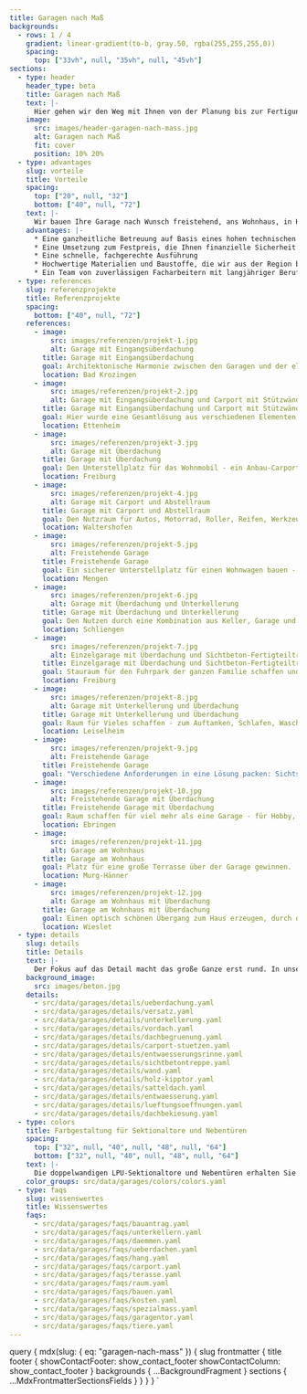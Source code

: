 ```yaml
---
title: Garagen nach Maß
backgrounds:
  - rows: 1 / 4
    gradient: linear-gradient(to-b, gray.50, rgba(255,255,255,0))
    spacing:
      top: ["33vh", null, "35vh", null, "45vh"]
sections:
  - type: header
    header_type: beta
    title: Garagen nach Maß
    text: |-
      Hier gehen wir den Weg mit Ihnen von der Planung bis zur Fertigung. Dabei lösen wir mit Ihnen jede technische Herausforderung und binden bestehende Pläne – zum Beispiel vom Architekten – gerne ein.
    image:
      src: images/header-garagen-nach-mass.jpg
      alt: Garagen nach Maß
      fit: cover
      position: 10% 20%
  - type: advantages
    slug: vorteile
    title: Vorteile
    spacing:
      top: ["20", null, "32"]
      bottom: ["40", null, "72"]
    text: |-
      Wir bauen Ihre Garage nach Wunsch freistehend, ans Wohnhaus, in Hanglage, mit Eingangsüberdachung oder als Carport. Besonderen örtliche Gegebenheiten stellen wir uns und passen Ihre Garage an Nischen, Ecken und schräge Grundstücksgrenzen an. Auch eine überhohe Einfahrtshöhe oder die Notwendigkeit der Überfahrt können wir berücksichtigen und umsetzen.
    advantages: |-
      * Eine ganzheitliche Betreuung auf Basis eines hohen technischen Know-Hows und langer Erfahrung in Bezug auf Machbarkeit von technische Sonderlösungen
      * Eine Umsetzung zum Festpreis, die Ihnen finanzielle Sicherheit gibt
      * Eine schnelle, fachgerechte Ausführung
      * Hochwertige Materialien und Baustoffe, die wir aus der Region beziehen
      * Ein Team von zuverlässigen Facharbeitern mit langjähriger Berufserfahrung
  - type: references
    slug: referenzprojekte
    title: Referenzprojekte
    spacing:
      bottom: ["40", null, "72"]
    references:
      - image:
          src: images/referenzen/projekt-1.jpg
          alt: Garage mit Eingangsüberdachung
        title: Garage mit Eingangsüberdachung
        goal: Architektonische Harmonie zwischen den Garagen und der eleganten Eingangsüberdachung erzeugen.
        location: Bad Krozingen
      - image:
          src: images/referenzen/projekt-2.jpg
          alt: Garage mit Eingangsüberdachung und Carport mit Stützwänden
        title: Garage mit Eingangsüberdachung und Carport mit Stützwänden
        goal: Hier wurde eine Gesamtlösung aus verschiedenen Elementen angestrebt. Umgesetzt wurde ein Garage, die den fehlenden Keller ersetzt, ein Carport für Autos und Fahrräder sowie eine Terrasse und Stützwände zum Nachbarn.
        location: Ettenheim
      - image:
          src: images/referenzen/projekt-3.jpg
          alt: Garage mit Überdachung
        title: Garage mit Überdachung
        goal: Den Unterstellplatz für das Wohnmobil - ein Anbau-Carport - optimal mit einer Garage kombinieren.
        location: Freiburg
      - image:
          src: images/referenzen/projekt-4.jpg
          alt: Garage mit Carport und Abstellraum
        title: Garage mit Carport und Abstellraum
        goal: Den Nutzraum für Autos, Motorrad, Roller, Reifen, Werkzeug und Sonstiges maximieren.
        location: Waltershofen
      - image:
          src: images/referenzen/projekt-5.jpg
          alt: Freistehende Garage
        title: Freistehende Garage
        goal: Ein sicherer Unterstellplatz für einen Wohnwagen bauen - realisiert durch ein speziell angefertigtes Dach - und die maximale baurechtliche Wandhöhe an der Grenze einhalten.
        location: Mengen
      - image:
          src: images/referenzen/projekt-6.jpg
          alt: Garage mit Überdachung und Unterkellerung
        title: Garage mit Überdachung und Unterkellerung
        goal: Den Nutzen durch eine Kombination aus Keller, Garage und Carport maximieren.
        location: Schliengen
      - image:
          src: images/referenzen/projekt-7.jpg
          alt: Einzelgarage mit Überdachung und Sichtbeton-Fertigteiltreppe
        title: Einzelgarage mit Überdachung und Sichtbeton-Fertigteiltreppe
        goal: Stauraum für den Fuhrpark der ganzen Familie schaffen und einen optisch schönen Eingangsbereich bauen. Dieser punktet mit einer Überdachung für den Schutz vor Witterung und einer eleganten Fertigteiltreppe aus eingefärbtem Sichtbeton.
        location: Freiburg
      - image:
          src: images/referenzen/projekt-8.jpg
          alt: Garage mit Unterkellerung und Überdachung
        title: Garage mit Unterkellerung und Überdachung
        goal: Raum für Vieles schaffen - zum Auftanken, Schlafen, Waschen und Kochen.
        location: Leiselheim
      - image:
          src: images/referenzen/projekt-9.jpg
          alt: Freistehende Garage
        title: Freistehende Garage
        goal: "Verschiedene Anforderungen in eine Lösung packen: Sichtschutz, Lagerflächen, Holzstauraum und Garage."
      - image:
          src: images/referenzen/projekt-10.jpg
          alt: Freistehende Garage mit Überdachung
        title: Freistehende Garage mit Überdachung
        goal: Raum schaffen für viel mehr als eine Garage - für Hobby, Werkbank, Reifenlager und für eine geschützte Fläche zur Lagerung von Feuerholz.
        location: Ebringen
      - image:
          src: images/referenzen/projekt-11.jpg
          alt: Garage am Wohnhaus
        title: Garage am Wohnhaus
        goal: Platz für eine große Terrasse über der Garage gewinnen.
        location: Murg-Hänner
      - image:
          src: images/referenzen/projekt-12.jpg
          alt: Garage am Wohnhaus mit Überdachung
        title: Garage am Wohnhaus mit Überdachung
        goal: Einen optisch schönen Übergang zum Haus erzeugen, durch den man trocken und sicher zum Eingang kommt.
        location: Wieslet
  - type: details
    slug: details
    title: Details
    text: |-
      Der Fokus auf das Detail macht das große Ganze erst rund. In unserer Planung legen wir Wert auf jede kleine Besonderheit, jede Facette, die zu einem perfekten Ergebnis beiträgt. Wir haben alles im Blick, was notwendig ist, um Ihre Wunschgarage zu bauen.
    background_image:
      src: images/beton.jpg
    details:
      - src/data/garages/details/ueberdachung.yaml
      - src/data/garages/details/versatz.yaml
      - src/data/garages/details/unterkellerung.yaml
      - src/data/garages/details/vordach.yaml
      - src/data/garages/details/dachbegruenung.yaml
      - src/data/garages/details/carport-stuetzen.yaml
      - src/data/garages/details/entwaesserungsrinne.yaml
      - src/data/garages/details/sichtbetontreppe.yaml
      - src/data/garages/details/wand.yaml
      - src/data/garages/details/holz-kipptor.yaml
      - src/data/garages/details/satteldach.yaml
      - src/data/garages/details/entwaesserung.yaml
      - src/data/garages/details/lueftungsoeffnungen.yaml
      - src/data/garages/details/dachbekiesung.yaml
  - type: colors
    title: Farbgestaltung für Sektionaltore und Nebentüren
    spacing:
      top: ["32", null, "40", null, "48", null, "64"]
      bottom: ["32", null, "40", null, "48", null, "64"]
    text: |-
      Die doppelwandigen LPU-Sektionaltore und Nebentüren erhalten Sie serienmäßig in Verkehrsweiß RAL 9016 sowie zusätzlich in 13 preiswerten Super-Color-Farben und rund 200 Farben nach RAL* sowie in vielen NCS und DB Farben.
    color_groups: src/data/garages/colors/colors.yaml
  - type: faqs
    slug: wissenswertes
    title: Wissenswertes
    faqs:
      - src/data/garages/faqs/bauantrag.yaml
      - src/data/garages/faqs/unterkellern.yaml
      - src/data/garages/faqs/daemmen.yaml
      - src/data/garages/faqs/ueberdachen.yaml
      - src/data/garages/faqs/hang.yaml
      - src/data/garages/faqs/carport.yaml
      - src/data/garages/faqs/terasse.yaml
      - src/data/garages/faqs/raum.yaml
      - src/data/garages/faqs/bauen.yaml
      - src/data/garages/faqs/kosten.yaml
      - src/data/garages/faqs/spezialmass.yaml
      - src/data/garages/faqs/garagentor.yaml
      - src/data/garages/faqs/tiere.yaml
---
```



  query {
    mdx(slug: { eq: "garagen-nach-mass" }) {
      slug
      frontmatter {
        title
        footer {
          showContactFooter: show_contact_footer
          showContactColumn: show_contact_footer
        }
        backgrounds {
          ...BackgroundFragment
        }
        sections {
          ...MdxFrontmatterSectionsFields
        }
      }
    }
  }
`
